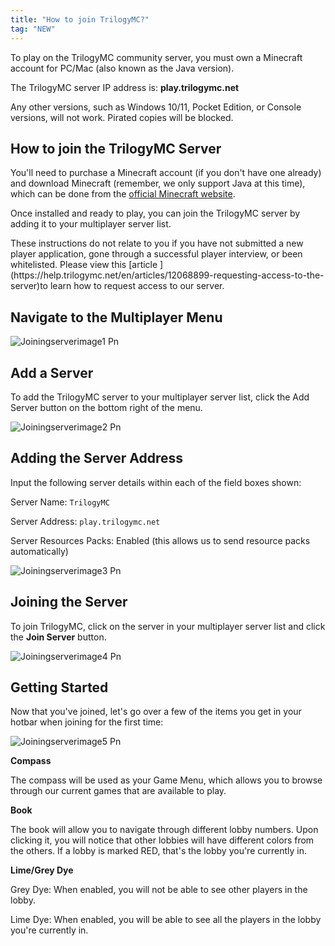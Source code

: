 ```yaml
---
title: "How to join TrilogyMC?"
tag: "NEW"
---
```


To play on the TrilogyMC community server, you must own a Minecraft account for PC/Mac (also known as the Java version).

The TrilogyMC server IP address is: **play.trilogymc.net**

Any other versions, such as Windows 10/11, Pocket Edition, or Console versions, will not work. Pirated copies will be blocked.

## How to join the TrilogyMC Server

You'll need to purchase a Minecraft account (if you don't have one already) and download Minecraft (remember, we only support Java at this time), which can be done from the [official Minecraft website](https://minecraft.net/).

Once installed and ready to play, you can join the TrilogyMC server by adding it to your multiplayer server list.

<Danger>
  These instructions do not relate to you if you have not submitted a new player application, gone through a successful player interview, or been whitelisted. Please view this [article ](https://help.trilogymc.net/en/articles/12068899-requesting-access-to-the-server)to learn how to request access to our server.
</Danger>

## Navigate to the Multiplayer Menu

![Joiningserverimage1 Pn](/images/Joiningserverimage1.png)

## Add a Server

To add the TrilogyMC server to your multiplayer server list, click the Add Server button on the bottom right of the menu.

![Joiningserverimage2 Pn](/images/Joiningserverimage2.png)

## Adding the Server Address

Input the following server details within each of the field boxes shown:

Server Name: `TrilogyMC`

Server Address: `play.trilogymc.net`

Server Resources Packs: Enabled (this allows us to send resource packs automatically)

![Joiningserverimage3 Pn](/images/Joiningserverimage3.png)

## Joining the Server

To join TrilogyMC, click on the server in your multiplayer server list and click the **Join Server** button.

![Joiningserverimage4 Pn](/images/Joiningserverimage4.png)

## Getting Started

Now that you've joined, let's go over a few of the items you get in your hotbar when joining for the first time:

![Joiningserverimage5 Pn](/images/Joiningserverimage5.png)

**Compass**

 The compass will be used as your Game Menu, which allows you to browse through our current games that are available to play.

 **Book**

 The book will allow you to navigate through different lobby numbers. Upon clicking it, you will notice that other lobbies will have different colors from the others. If a lobby is marked RED, that's the lobby you're currently in.

 **Lime/Grey Dye**

 Grey Dye: When enabled, you will not be able to see other players in the lobby.

 Lime Dye: When enabled, you will be able to see all the players in the lobby you're currently in.